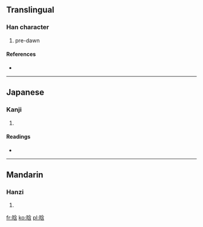 ==Translingual==

===Han character===
{{Han char|rn=72|rad=日|as=07|sn=11|four=|canj=日人戈口 (AOIR)}}

# pre-dawn

====References====
* {{Han ref|kx=0495.270|dkj=13933|dj=0861.150|hdz=21514.030|uh=6657|ud=26199}}

----

==Japanese==

===Kanji===
{{ja-kanji|grade=|rs=日07}}

# {{defn|Japanese|sort=日07}}

====Readings====
* {{ja-readings|on=[[かん]] (kan), [[ごん]] (gon)|kun=}}

----

==Mandarin==

===Hanzi===
{{cmn-hanzi|pin=[[hán]] ([[han2]])|wg=han<sup>2</sup>}}

# {{defn|Mandarin|sort=日07}}

[[fr:晗]]
[[ko:晗]]
[[pl:晗]]